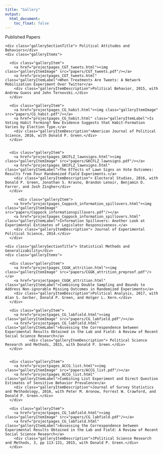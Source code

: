 ```yaml
---
title: "Gallery"
output:
  html_document:
    toc_float: false
---
```


<!--html_preserve-->

<div class="band full">
  <div class="bandContent pageTitle">Published Papers</div>
  <div class="bandContent gallerySection">
    <div class="gallerySectionTitle"> Political Attitudes and Behaviors</div>
    <div class="galleryItems">
    
      <div class="galleryItem">
        <a href="projectpages_CGT_tweets.html"><img class="galleryItemImage" src="papers/CGT_tweets.pdf"/></a>
        <a href="projectpages_CGT_tweets.html" class="galleryItemLabel">When Treatments Are Tweets: A Network Mobilization Experiment Over Twitter</a>
        <div class="galleryItemDescription">Political Behavior, 2015, with Andrew Guess and John Ternovski.</div>
      </div>
      
      <div class="galleryItem">
        <a href="projectpages_CG_habit.html"><img class="galleryItemImage" src="papers/CG_habit.pdf"/></a>
        <a href="projectpages_CG_habit.html" class="galleryItemLabel">Is Voting Habit Forming? New Evidence Suggests that Habit-Formation Varies by Election Type.</a>
        <div class="galleryItemDescription">American Journal of Political Science, 2016, with Donald P. Green.</div>
      </div>
      

      <div class="galleryItem">
        <a href="projectpages_GKCFLZ_lawnsigns.html"><img class="galleryItemImage" src="papers/GKCFLZ_lawnsigns.pdf"/></a>
        <a href="projectpages_GKCFLZ_lawnsigns.html" class="galleryItemLabel">The Effects of Lawn Signs on Vote Outcomes: Results from Four Randomized Field Experiments.</a>
        <div class="galleryItemDescription"> Electoral Studies, 2016, with Donald P. Green, Jonathan S. Krasno, Brandon Lenoir, Benjamin D. Farrer, and Josh Zingher</div>
      </div>
    
          <div class="galleryItem">
        <a href="projectpages_Coppock_information_spillovers.html"><img class="galleryItemImage" src="papers/Coppock_informationspillovers.pdf"/></a>
        <a href="projectpages_Coppock_information_spillovers.html" class="galleryItemLabel">Information Spillovers: Another Look at Experimental Estimates of Legislator Responsiveness.</a>
        <div class="galleryItemDescription"> Journal of Experimental Political Science, 2014.</div>
      </div>
    
    
    
    
  </div>


</div>


<div class="bandContent gallerySection">
    <div class="gallerySectionTitle"> Statistical Methods and Generalizability</div>
    <div class="galleryItems">
    
      <div class="galleryItem">
        <a href="projectpages_CGGK_attrition.html"><img class="galleryItemImage" src="papers/CGGK_attrition_preproof.pdf"/></a>
        <a href="projectpages_CGGK_attrition.html" class="galleryItemLabel">Combining Double Sampling and Bounds to Address Non-ignorable Missing Outcomes in Randomized Experiments</a>
        <div class="galleryItemDescription">Political Analysis, 2017, with Alan S. Gerber, Donald P. Green, and Holger L. Kern.</div>
      </div>
      
      <div class="galleryItem">
        <a href="projectpages_CG_labfield.html"><img class="galleryItemImage" src="papers/CG_labfield.pdf"/></a>
        <a href="projectpages_CG_labfield.html" class="galleryItemLabel">Assessing the Correspondence between Experimental Results Obtained in the Lab and Field: A Review of Recent Social Science Research</a>
               <div class="galleryItemDescription"> Political Science Research and Methods, 2015, with Donald P. Green.</div>
      </div>
      

      <div class="galleryItem">
        <a href="projectpages_ACCG_list.html"><img class="galleryItemImage" src="papers/ACCG_list.pdf"/></a>
        <a href="projectpages_ACCG_list.html" class="galleryItemLabel">Combining List Experiment and Direct Question Estimates of Sensitive Behavior Prevalence</a>
        <div class="galleryItemDescription">Journal of Survey Statistics and Methodology, 2016, with Peter M. Aronow, Forrest W. Crawford, and Donald P. Green.</div>
      </div>
    
      <div class="galleryItem">
        <a href="projectpages_CG_labfield.html"><img class="galleryItemImage" src="papers/CG_labfield.pdf"/></a>
        <a href="projectpages_CG_labfield.html" class="galleryItemLabel">Assessing the Correspondence between Experimental Results Obtained in the Lab and Field: A Review of Recent Social Science Research</a>
        <div class="galleryItemDescription">JPolitical Science Research and Methods, 3, pp 113-131, 2015, with Donald P. Green.</div>
      </div>
    
    
    
  </div>


</div>

<!--/html_preserve-->

